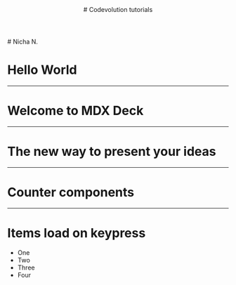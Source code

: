 

<Header>
#  Codevolution tutorials
</Header>

<Footer>
# Nicha N.
</Footer>

# Hello World 
---
# Welcome to MDX Deck
---
# The new way to present your ideas

---
# Counter components
<Counter/>

---
# Items load on keypress

<ul>
  <li>One</li>
  <Steps>
    <li>Two</li>
    <li>Three</li>
    <li>Four</li>
  </Steps>
</ul>

